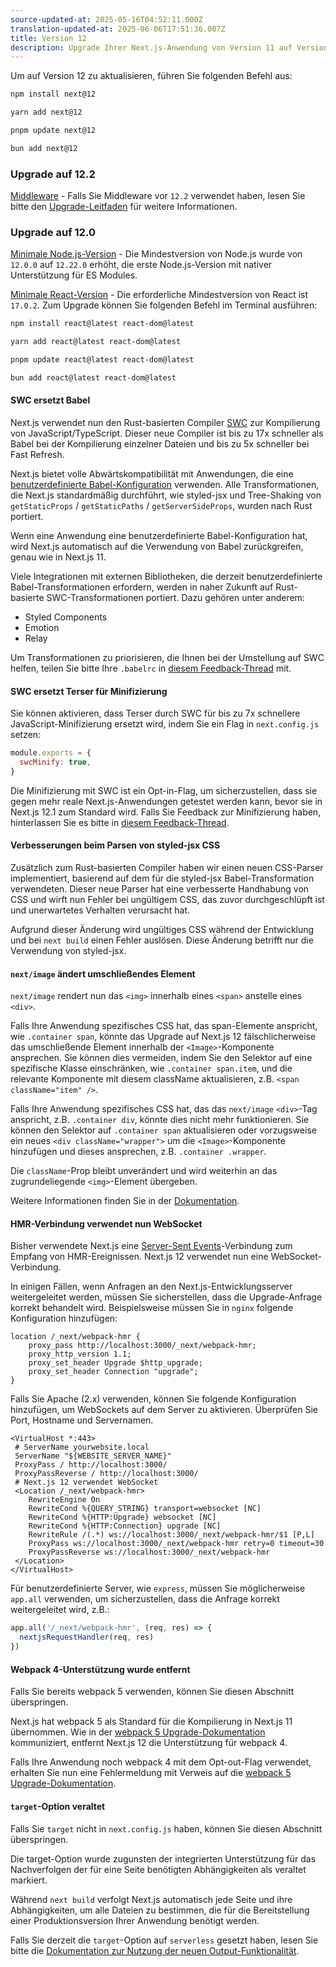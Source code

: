 ```yaml
---
source-updated-at: 2025-05-16T04:52:11.000Z
translation-updated-at: 2025-06-06T17:51:36.007Z
title: Version 12
description: Upgrade Ihrer Next.js-Anwendung von Version 11 auf Version 12.
---
```


Um auf Version 12 zu aktualisieren, führen Sie folgenden Befehl aus:

```bash filename="Terminal"
npm install next@12

yarn add next@12

pnpm update next@12

bun add next@12
```

### Upgrade auf 12.2

[Middleware](/docs/messages/middleware-upgrade-guide) - Falls Sie Middleware vor `12.2` verwendet haben, lesen Sie bitte den [Upgrade-Leitfaden](/docs/messages/middleware-upgrade-guide) für weitere Informationen.

### Upgrade auf 12.0

[Minimale Node.js-Version](https://nodejs.org/en/) - Die Mindestversion von Node.js wurde von `12.0.0` auf `12.22.0` erhöht, die erste Node.js-Version mit nativer Unterstützung für ES Modules.

[Minimale React-Version](https://reactjs.org/docs/add-react-to-a-website.html) - Die erforderliche Mindestversion von React ist `17.0.2`. Zum Upgrade können Sie folgenden Befehl im Terminal ausführen:

```bash filename="Terminal"
npm install react@latest react-dom@latest

yarn add react@latest react-dom@latest

pnpm update react@latest react-dom@latest

bun add react@latest react-dom@latest
```

#### SWC ersetzt Babel

Next.js verwendet nun den Rust-basierten Compiler [SWC](https://swc.rs/) zur Kompilierung von JavaScript/TypeScript. Dieser neue Compiler ist bis zu 17x schneller als Babel bei der Kompilierung einzelner Dateien und bis zu 5x schneller bei Fast Refresh.

Next.js bietet volle Abwärtskompatibilität mit Anwendungen, die eine [benutzerdefinierte Babel-Konfiguration](/docs/pages/building-your-application/configuring/babel) verwenden. Alle Transformationen, die Next.js standardmäßig durchführt, wie styled-jsx und Tree-Shaking von `getStaticProps` / `getStaticPaths` / `getServerSideProps`, wurden nach Rust portiert.

Wenn eine Anwendung eine benutzerdefinierte Babel-Konfiguration hat, wird Next.js automatisch auf die Verwendung von Babel zurückgreifen, genau wie in Next.js 11.

Viele Integrationen mit externen Bibliotheken, die derzeit benutzerdefinierte Babel-Transformationen erfordern, werden in naher Zukunft auf Rust-basierte SWC-Transformationen portiert. Dazu gehören unter anderem:

- Styled Components
- Emotion
- Relay

Um Transformationen zu priorisieren, die Ihnen bei der Umstellung auf SWC helfen, teilen Sie bitte Ihre `.babelrc` in [diesem Feedback-Thread](https://github.com/vercel/next.js/discussions/30174) mit.

#### SWC ersetzt Terser für Minifizierung

Sie können aktivieren, dass Terser durch SWC für bis zu 7x schnellere JavaScript-Minifizierung ersetzt wird, indem Sie ein Flag in `next.config.js` setzen:

```js filename="next.config.js"
module.exports = {
  swcMinify: true,
}
```

Die Minifizierung mit SWC ist ein Opt-in-Flag, um sicherzustellen, dass sie gegen mehr reale Next.js-Anwendungen getestet werden kann, bevor sie in Next.js 12.1 zum Standard wird. Falls Sie Feedback zur Minifizierung haben, hinterlassen Sie es bitte in [diesem Feedback-Thread](https://github.com/vercel/next.js/discussions/30237).

#### Verbesserungen beim Parsen von styled-jsx CSS

Zusätzlich zum Rust-basierten Compiler haben wir einen neuen CSS-Parser implementiert, basierend auf dem für die styled-jsx Babel-Transformation verwendeten. Dieser neue Parser hat eine verbesserte Handhabung von CSS und wirft nun Fehler bei ungültigem CSS, das zuvor durchgeschlüpft ist und unerwartetes Verhalten verursacht hat.

Aufgrund dieser Änderung wird ungültiges CSS während der Entwicklung und bei `next build` einen Fehler auslösen. Diese Änderung betrifft nur die Verwendung von styled-jsx.

#### `next/image` ändert umschließendes Element

`next/image` rendert nun das `<img>` innerhalb eines `<span>` anstelle eines `<div>`.

Falls Ihre Anwendung spezifisches CSS hat, das span-Elemente anspricht, wie `.container span`, könnte das Upgrade auf Next.js 12 fälschlicherweise das umschließende Element innerhalb der `<Image>`-Komponente ansprechen. Sie können dies vermeiden, indem Sie den Selektor auf eine spezifische Klasse einschränken, wie `.container span.item`, und die relevante Komponente mit diesem className aktualisieren, z.B. `<span className="item" />`.

Falls Ihre Anwendung spezifisches CSS hat, das das `next/image` `<div>`-Tag anspricht, z.B. `.container div`, könnte dies nicht mehr funktionieren. Sie können den Selektor auf `.container span` aktualisieren oder vorzugsweise ein neues `<div className="wrapper">` um die `<Image>`-Komponente hinzufügen und dieses ansprechen, z.B. `.container .wrapper`.

Die `className`-Prop bleibt unverändert und wird weiterhin an das zugrundeliegende `<img>`-Element übergeben.

Weitere Informationen finden Sie in der [Dokumentation](/docs/pages/building-your-application/optimizing/images#styling).

#### HMR-Verbindung verwendet nun WebSocket

Bisher verwendete Next.js eine [Server-Sent Events](https://developer.mozilla.org/docs/Web/API/Server-sent_events)-Verbindung zum Empfang von HMR-Ereignissen. Next.js 12 verwendet nun eine WebSocket-Verbindung.

In einigen Fällen, wenn Anfragen an den Next.js-Entwicklungsserver weitergeleitet werden, müssen Sie sicherstellen, dass die Upgrade-Anfrage korrekt behandelt wird. Beispielsweise müssen Sie in `nginx` folgende Konfiguration hinzufügen:

```nginx
location /_next/webpack-hmr {
    proxy_pass http://localhost:3000/_next/webpack-hmr;
    proxy_http_version 1.1;
    proxy_set_header Upgrade $http_upgrade;
    proxy_set_header Connection "upgrade";
}
```

Falls Sie Apache (2.x) verwenden, können Sie folgende Konfiguration hinzufügen, um WebSockets auf dem Server zu aktivieren. Überprüfen Sie Port, Hostname und Servernamen.

```
<VirtualHost *:443>
 # ServerName yourwebsite.local
 ServerName "${WEBSITE_SERVER_NAME}"
 ProxyPass / http://localhost:3000/
 ProxyPassReverse / http://localhost:3000/
 # Next.js 12 verwendet WebSocket
 <Location /_next/webpack-hmr>
    RewriteEngine On
    RewriteCond %{QUERY_STRING} transport=websocket [NC]
    RewriteCond %{HTTP:Upgrade} websocket [NC]
    RewriteCond %{HTTP:Connection} upgrade [NC]
    RewriteRule /(.*) ws://localhost:3000/_next/webpack-hmr/$1 [P,L]
    ProxyPass ws://localhost:3000/_next/webpack-hmr retry=0 timeout=30
    ProxyPassReverse ws://localhost:3000/_next/webpack-hmr
 </Location>
</VirtualHost>
```

Für benutzerdefinierte Server, wie `express`, müssen Sie möglicherweise `app.all` verwenden, um sicherzustellen, dass die Anfrage korrekt weitergeleitet wird, z.B.:

```js
app.all('/_next/webpack-hmr', (req, res) => {
  nextjsRequestHandler(req, res)
})
```

#### Webpack 4-Unterstützung wurde entfernt

Falls Sie bereits webpack 5 verwenden, können Sie diesen Abschnitt überspringen.

Next.js hat webpack 5 als Standard für die Kompilierung in Next.js 11 übernommen. Wie in der [webpack 5 Upgrade-Dokumentation](/docs/messages/webpack5) kommuniziert, entfernt Next.js 12 die Unterstützung für webpack 4.

Falls Ihre Anwendung noch webpack 4 mit dem Opt-out-Flag verwendet, erhalten Sie nun eine Fehlermeldung mit Verweis auf die [webpack 5 Upgrade-Dokumentation](/docs/messages/webpack5).

#### `target`-Option veraltet

Falls Sie `target` nicht in `next.config.js` haben, können Sie diesen Abschnitt überspringen.

Die target-Option wurde zugunsten der integrierten Unterstützung für das Nachverfolgen der für eine Seite benötigten Abhängigkeiten als veraltet markiert.

Während `next build` verfolgt Next.js automatisch jede Seite und ihre Abhängigkeiten, um alle Dateien zu bestimmen, die für die Bereitstellung einer Produktionsversion Ihrer Anwendung benötigt werden.

Falls Sie derzeit die `target`-Option auf `serverless` gesetzt haben, lesen Sie bitte die [Dokumentation zur Nutzung der neuen Output-Funktionalität](/docs/pages/api-reference/next-config-js/output).